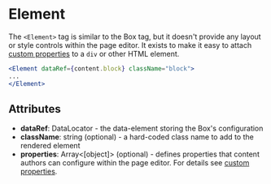 # Element

The `<Element>` tag is similar to the Box tag, but it doesn't provide any layout or style controls within the page editor. It exists to make it easy to attach [custom properties](/docs/studio/developers/features/properties) to a `div` or other HTML element.

```jsx
<Element dataRef={content.block} className="block">
...
</Element>
```

## Attributes

* **dataRef**: DataLocator - the data-element storing the Box's configuration
* **className**: string (optional) - a hard-coded class name to add to the rendered element
* **properties**: Array<\[object]> (optional) - defines properties that content authors can configure within the page editor. For details see [custom properties](/docs/studio/developers/features/properties).
